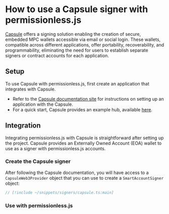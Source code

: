 
<VersionWarning version="0.2" />


# How to use a Capsule signer with permissionless.js

[Capsule](https://usecapsule.com/) offers a signing solution enabling the creation of secure, embedded MPC wallets accessible via email or social login. These wallets, compatible across different applications, offer portability, recoverability, and programmability, eliminating the need for users to establish separate signers or contract accounts for each application.

## Setup

To use Capsule with permissionless.js, first create an application that integrates with Capsule.

- Refer to the [Capsule documentation site](https://docs.usecapsule.com/) for instructions on setting up an application with the Capsule.
- For a quick start, Capsule provides an example hub, available [here](https://docs.usecapsule.com/getting-started/examples).

## Integration

Integrating permissionless.js with Capsule is straightforward after setting up the project. Capsule provides an Externally Owned Account (EOA) wallet to use as a signer with permissionless.js accounts.

### Create the Capsule signer
After following the Capsule documentation, you will have access to a `CapsuleWeb3Provider` object that you can use to create a `SmartAccountSigner` object:

```typescript
// [!include ~/snippets/signers/capsule.ts:main]
```

### Use with permissionless.js

<SmartAccounts />